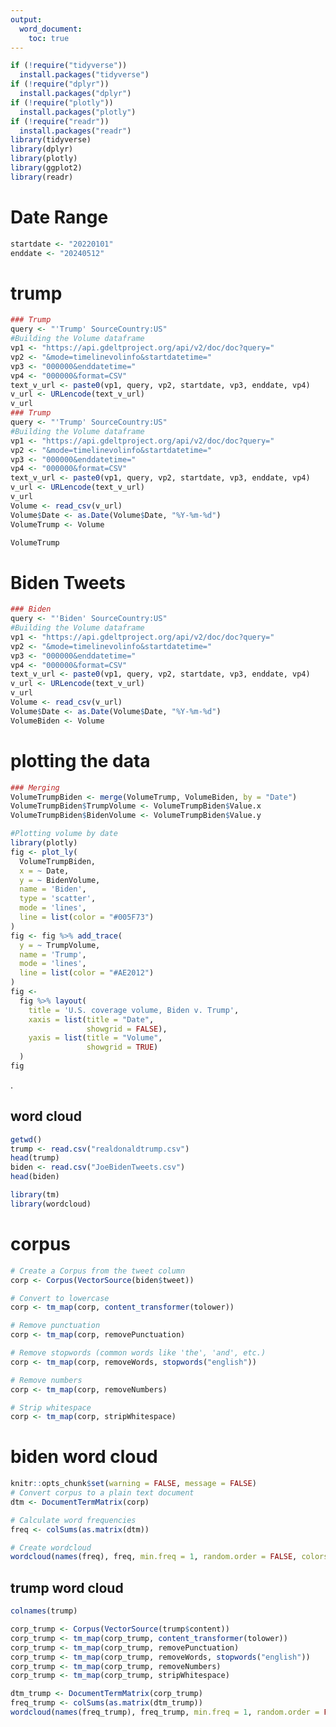 ```yaml
---
output: 
  word_document: 
    toc: true
---
```

```r
if (!require("tidyverse"))
  install.packages("tidyverse")
if (!require("dplyr"))
  install.packages("dplyr")
if (!require("plotly"))
  install.packages("plotly")
if (!require("readr"))
  install.packages("readr")
library(tidyverse)
library(dplyr)
library(plotly)
library(ggplot2)
library(readr)
```


# Date Range

```r
startdate <- "20220101"
enddate <- "20240512"
```

# trump


```r
### Trump
query <- "'Trump' SourceCountry:US"
#Building the Volume dataframe
vp1 <- "https://api.gdeltproject.org/api/v2/doc/doc?query="
vp2 <- "&mode=timelinevolinfo&startdatetime="
vp3 <- "000000&enddatetime="
vp4 <- "000000&format=CSV"
text_v_url <- paste0(vp1, query, vp2, startdate, vp3, enddate, vp4)
v_url <- URLencode(text_v_url)
v_url
### Trump
query <- "'Trump' SourceCountry:US"
#Building the Volume dataframe
vp1 <- "https://api.gdeltproject.org/api/v2/doc/doc?query="
vp2 <- "&mode=timelinevolinfo&startdatetime="
vp3 <- "000000&enddatetime="
vp4 <- "000000&format=CSV"
text_v_url <- paste0(vp1, query, vp2, startdate, vp3, enddate, vp4)
v_url <- URLencode(text_v_url)
v_url
Volume <- read_csv(v_url)
Volume$Date <- as.Date(Volume$Date, "%Y-%m-%d")
VolumeTrump <- Volume
```

```r
VolumeTrump
```



# Biden Tweets

```r
### Biden
query <- "'Biden' SourceCountry:US"
#Building the Volume dataframe
vp1 <- "https://api.gdeltproject.org/api/v2/doc/doc?query="
vp2 <- "&mode=timelinevolinfo&startdatetime="
vp3 <- "000000&enddatetime="
vp4 <- "000000&format=CSV"
text_v_url <- paste0(vp1, query, vp2, startdate, vp3, enddate, vp4)
v_url <- URLencode(text_v_url)
v_url
Volume <- read_csv(v_url)
Volume$Date <- as.Date(Volume$Date, "%Y-%m-%d")
VolumeBiden <- Volume

```


# plotting the data 

```r
### Merging
VolumeTrumpBiden <- merge(VolumeTrump, VolumeBiden, by = "Date")
VolumeTrumpBiden$TrumpVolume <- VolumeTrumpBiden$Value.x
VolumeTrumpBiden$BidenVolume <- VolumeTrumpBiden$Value.y

#Plotting volume by date
library(plotly)
fig <- plot_ly(
  VolumeTrumpBiden,
  x = ~ Date,
  y = ~ BidenVolume,
  name = 'Biden',
  type = 'scatter',
  mode = 'lines',
  line = list(color = "#005F73")
)
fig <- fig %>% add_trace(
  y = ~ TrumpVolume,
  name = 'Trump',
  mode = 'lines',
  line = list(color = "#AE2012")
)
fig <-
  fig %>% layout(
    title = 'U.S. coverage volume, Biden v. Trump',
    xaxis = list(title = "Date",
                 showgrid = FALSE),
    yaxis = list(title = "Volume",
                 showgrid = TRUE)
  )
fig
```

.

## word cloud

```r
getwd()
trump <- read.csv("realdonaldtrump.csv")
head(trump)
biden <- read.csv("JoeBidenTweets.csv")
head(biden)
```


```r
library(tm)
library(wordcloud)
```

# corpus


```r
# Create a Corpus from the tweet column
corp <- Corpus(VectorSource(biden$tweet))

# Convert to lowercase
corp <- tm_map(corp, content_transformer(tolower))

# Remove punctuation
corp <- tm_map(corp, removePunctuation)

# Remove stopwords (common words like 'the', 'and', etc.)
corp <- tm_map(corp, removeWords, stopwords("english"))

# Remove numbers
corp <- tm_map(corp, removeNumbers)

# Strip whitespace
corp <- tm_map(corp, stripWhitespace)

```


# biden word  cloud

```r
knitr::opts_chunk$set(warning = FALSE, message = FALSE) 
# Convert corpus to a plain text document
dtm <- DocumentTermMatrix(corp)

# Calculate word frequencies
freq <- colSums(as.matrix(dtm))

# Create wordcloud
wordcloud(names(freq), freq, min.freq = 1, random.order = FALSE, colors = brewer.pal(8, "Dark2"))
```



## trump word cloud
```r
colnames(trump)
```

```r
corp_trump <- Corpus(VectorSource(trump$content))
corp_trump <- tm_map(corp_trump, content_transformer(tolower))
corp_trump <- tm_map(corp_trump, removePunctuation)
corp_trump <- tm_map(corp_trump, removeWords, stopwords("english"))
corp_trump <- tm_map(corp_trump, removeNumbers)
corp_trump <- tm_map(corp_trump, stripWhitespace)

```


```r
dtm_trump <- DocumentTermMatrix(corp_trump)
freq_trump <- colSums(as.matrix(dtm_trump))
wordcloud(names(freq_trump), freq_trump, min.freq = 1, random.order = FALSE, colors = brewer.pal(8, "Dark2"))

```

